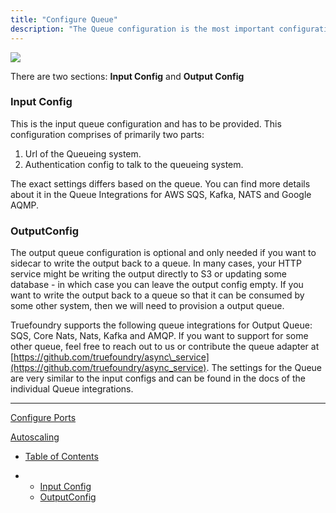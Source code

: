 ```yaml
---
title: "Configure Queue"
description: "The Queue configuration is the most important configuration in the Async Service. You will find these settings under the Worker Config section in the form."
---
```


![](/images/docs/548cbb9-Screenshot_2024-04-12_at_12.58.11_AM.png)

There are two sections: **Input Config** and **Output Config**

### Input Config

This is the input queue configuration and has to be provided. This configuration comprises of primarily two parts:

1. Url of the Queueing system.
2. Authentication config to talk to the queueing system.

The exact settings differs based on the queue. You can find more details about it in the Queue Integrations for AWS SQS, Kafka, NATS and Google AQMP.

### OutputConfig

The output queue configuration is optional and only needed if you want to sidecar to write the output back to a queue. In many cases, your HTTP service might be writing the output directly to S3 or updating some database - in which case you can leave the output config empty. If you want to write the output back to a queue so that it can be consumed by some other system, then we will need to provision a output queue.

Truefoundry supports the following queue integrations for Output Queue: SQS, Core Nats, Nats, Kafka and AMQP. If you want to support for some other queue, feel free to reach out to us or contribute the queue adapter at [https://github.com/truefoundry/async\_service](https://github.com/truefoundry/async_service). The settings for the Queue are very similar to the input configs and can be found in the docs of the individual Queue integrations.

***

[Configure Ports](/docs/configure-ports)

[Autoscaling](/docs/autoscaling)

* [Table of Contents](#)

* * [Input Config](#input-config)
  * [OutputConfig](#outputconfig)
